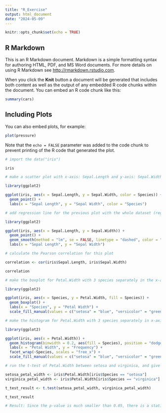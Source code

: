 ---
title: "R_Exercise"
output: html_document
date: "2024-05-09"
---

```{r setup, include=FALSE}
knitr::opts_chunk$set(echo = TRUE)
```

## R Markdown

This is an R Markdown document. Markdown is a simple formatting syntax for authoring HTML, PDF, and MS Word documents. For more details on using R Markdown see <http://rmarkdown.rstudio.com>.

When you click the **Knit** button a document will be generated that includes both content as well as the output of any embedded R code chunks within the document. You can embed an R code chunk like this:

```{r cars}
summary(cars)
```

## Including Plots

You can also embed plots, for example:

```{r pressure, echo=FALSE}
plot(pressure)
```

Note that the `echo = FALSE` parameter was added to the code chunk to prevent printing of the R code that generated the plot.
```{r load_data}
# import the data("iris")

iris
```

```{r scatter_plot}
# make a scatter plot with x-axis: Sepal.Length and y-axis: Sepal.Width, and the species should be shown in different colors

library(ggplot2)

ggplot(iris, aes(x = Sepal.Length, y = Sepal.Width, color = Species)) +
  geom_point() +
  labs(x = "Sepal Length", y = "Sepal Width", color = "Species")
```

```{r regression_line}
# add regression line for the previous plot with the whole dataset (regardless of the species)

library(ggplot2)

ggplot(iris, aes(x = Sepal.Length, y = Sepal.Width)) +
  geom_point() +
  geom_smooth(method = "lm", se = FALSE, linetype = "dashed", color = "red") +
  labs(x = "Sepal Length", y = "Sepal Width")
```
```{r pearson_correlation}
# calculate the Pearson correlation for this plot

correlation <- cor(iris$Sepal.Length, iris$Sepal.Width)

correlation
```

```{r boxplot}
# make the boxplot for Petal.Width with 3 species separately in the x-axis in different colors

library(ggplot2)

ggplot(iris, aes(x = Species, y = Petal.Width, fill = Species)) +
  geom_boxplot() +
  labs(x = "Species", y = "Petal Width") +
  scale_fill_manual(values = c("setosa" = "blue", "versicolor" = "green", "virginica" = "red"))
```
```{r histogram}
# make the histogram for Petal.Width with 3 species separately in x-axis in different colors

library(ggplot2)

ggplot(iris, aes(x = Petal.Width)) +
  geom_histogram(binwidth = 0.2, aes(fill = Species), position = "dodge") +
  labs(x = "Petal Width", y = "Frequency") +
  facet_wrap(~Species, scales = "free_x") +
  scale_fill_manual(values = c("setosa" = "blue", "versicolor" = "green", "virginica" = "red"))
```
```{r t-test}
# run the t-test of Petal.Width between setosa and virginica, and give the conclusion if the width is a statistically significant difference between 2 species

setosa_petal_width <- iris$Petal.Width[iris$Species == "setosa"]
virginica_petal_width <- iris$Petal.Width[iris$Species == "virginica"]

t_test_result <- t.test(setosa_petal_width, virginica_petal_width)

t_test_result

# Result: Since the p-value is much smaller than 0.05, there is a statistically significant difference in petal width between the setosa and virginica species.
```